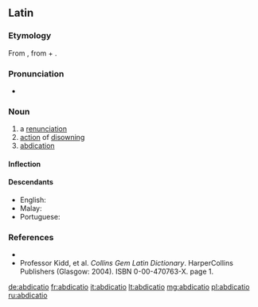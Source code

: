 ==Latin==

===Etymology===
From {{m|la|abdicō||deny, refuse; renounce}}, from {{term|ab||of, from, by|lang=la}} + {{m|la|dicō||dedicate}}.

===Pronunciation===
* {{la-pronunc|abdicātiō}}

===Noun===
{{la-noun|abdicātiō||abdicātiōnis|f|third}}

# a [[renunciation]] 
# [[action]] of [[disowning]]
# [[abdication]]

====Inflection====
{{la-decl-3rd|abdicātiō|abdicātiōn}}

====Descendants====
* English: {{l|en|abdication}}
* Malay: {{l|ms|abdikasi}}
* Portuguese: {{l|pt|abdicação}}

===References===
* {{R:L&S}}
* Professor Kidd, et al. ''Collins Gem Latin Dictionary''. HarperCollins Publishers (Glasgow: 2004). ISBN 0-00-470763-X. page 1.

[[de:abdicatio]]
[[fr:abdicatio]]
[[it:abdicatio]]
[[lt:abdicatio]]
[[mg:abdicatio]]
[[pl:abdicatio]]
[[ru:abdicatio]]